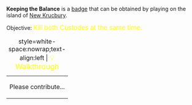 '''Keeping the Balance''' is a [[Badges|badge]] that can be obtained by playing on the island of [[New Krucbury]].

Objective: <big style="color:yellow">Kill both Custodes at the same time.</big>

{| class="mw-collapsible mw-collapsed"
|+ style=white-space:nowrap;text-align:left | <big style="color:yellow">💡 Walkthrough</big>
|-
| Please contribute...
|}